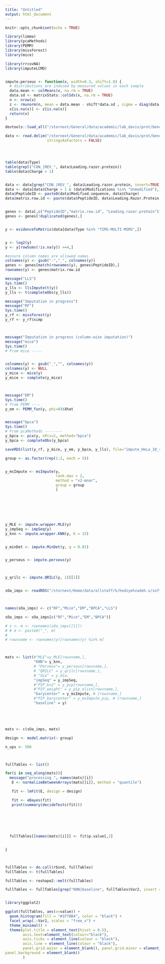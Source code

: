```yaml
---
title: "Untitled"
output: html_document
---
```


```r
knitr::opts_chunk$set(echo = TRUE)
```


```r
library(limma)
library(pcaMethods)
library(PEMM)
library(missForest)
library(mice)

library(rrcovNA)
library(imputeLCMD)


impute.perseus <- function(x, width=0.3, shift=1.8) {
  # distributions are induced by measured values in each sample
  data.mean <- colMeans(x, na.rm = TRUE)
  data.sd <- matrixStats::colSds(x, na.rm = TRUE)
  n <- nrow(x)
  z <- rmvnorm(n, mean = data.mean - shift*data.sd , sigma = diag(data.sd*width))
  x[is.na(x)] <- z[is.na(x)]
  return(x)
}
```

```r
devtools::load_all("/stornext/General/data/academic/lab_davis/prot/benchmarking/msImpute/")

data <- read.delim("/stornext/General/data/academic/lab_davis/prot/benchmarking/PXD014777/HeLa_10_replicates_2hr/evidence.txt", 
                   stringsAsFactors = FALSE)




table(data$Type)
table(grepl("CON_|REV_", data$Leading.razor.protein))
table(data$Charge > 1)


data <- data[grep("CON_|REV_", data$Leading.razor.protein, invert=TRUE),]
data <- data[data$Charge > 1 & (data$Modifications %in% "Unmodified"),]
data$PeptideID <- paste0(data$Modified.sequence, data$Charge)
data$matrix.row.id <- paste(data$PeptideID, data$Leading.Razor.Protein, sep ="_")


genes <- data[,c("PeptideID","matrix.row.id", "Leading.razor.protein")]
genes <- genes[!duplicated(genes),]


y <- evidenceToMatrix(data[data$Type %in% "TIMS-MULTI-MSMS",])


y <- log2(y)
y <- y[rowSums(!is.na(y)) >=4,]

#ensure column names are allowed names
colnames(y) <- gsub("-","_", colnames(y))
genes <- genes[match(rownames(y), genes$PeptideID),]
rownames(y) <- genes$matrix.row.id

```


```r
message("LLS")
Sys.time()
y_lls <- llsImpute(t(y))
y_lls <- t(completeObs(y_lls))

message("Imputation in progress")
message("RF")
Sys.time()
y_rf <- missForest(y)
y_rf <- y_rf$ximp



message("Imputation in progress (column-wise imputation)")
message("mice")
Sys.time()
# From mice -----


colnames(y) <- gsub("_","", colnames(y))
colnames(y) <- NULL
y_mice <- mice(y)
y_mice <- complete(y_mice)



message("EM")
Sys.time()
# from PEMM ----
y_em <- PEMM_fun(y, phi=0)$Xhat


message("bpca")
Sys.time()
# From pcaMethods --------
y_bpca <- pca(y, nPcs=2, method="bpca")
y_bpca <- completeObs(y_bpca)

saveRDS(list(y_rf, y_mice, y_em, y_bpca, y_lls), file="impute_HeLa_10_replicate_sOa_filter4obs_noNorm.rds")

```


```r


group <- as.factor(rep(1:2, each = 5))


y_msImpute <- msImpute(y, 
                       rank.max = 2,
                       method = "v2-mnar",
                       group = group
                       )







y_MLE <- impute.wrapper.MLE(y)
y_impSeq <- impSeq(y)
y_knn <- impute.wrapper.KNN(y, K = 15)


y_minDet <- impute.MinDet(y, q = 0.01)


y_perseus <- impute.perseus(y)



y_qrilc <- impute.QRILC(y, 1)[[1]]


sOa_imps <- readRDS("/stornext/Home/data/allstaff/h/hediyehzadeh.s/softImpute_low_rank_experimentation/impute_HeLa_10_replicate_sOa_filter4obs_noNorm.rds")



names(sOa_imps) <- c("RF","Mice","EM","BPCA","LLS")

sOa_imps <- sOa_imps[c("RF","Mice","EM","BPCA")]

# z <- m <- rownames(sOa_imps[[1]])
# # m <- paste0("_", m)
# 
# rowsname <- rownames(y)[rownames(y) %in% m]



mats <- list(#"MLE"=y_MLE[rowsname,],
             "KNN"= y_knn,
             # "Perseus"= y_perseus[rowsname,],
             # "QRILC" = y_qrilc[rowsname,],
             # "dia" = y_dia,
             "impSeq" = y_impSeq,
             #"PIP_k=2" = y_pip[rowsname,],
             #"PIP_weight" = y_pip_elist[rowsname,],
             "barycenter" = y_msImpute, # [rowsname,]
             #"PIP_barycenter" = y_msImpute_pip, # [rowsname,]
             "baseline" = y)





mats <- c(sOa_imps, mats)

design <- model.matrix(~ group)

n_ups <- 500



fullTables <- list()

for(i in seq_along(mats)){
  message("processing ", names(mats)[i])
   E <- normalizeBetweenArrays(mats[[i]], method = "quantile")

   fit <- lmFit(E, design = design)

   fit <- eBayes(fit)
   print(summary(decideTests(fit)))

  
  
  
  

  fullTables[[names(mats)[i]]] <- fit$p.value[,2]
  

}



fullTables <- do.call(rbind, fullTables)
fullTables <- t(fullTables)

fullTables <- reshape2::melt(fullTables)

fullTables <- fullTables[grep("KNN|baseline", fullTables$Var2, invert = TRUE),]


library(ggplot2)

ggplot(fullTables, aes(x=value)) +
  geom_histogram(fill = "#1F78B4", color = "black") +
  facet_wrap(.~Var2, scales = "free_x") + 
  theme_minimal() +
  theme(plot.title = element_text(hjust = 0.5), 
        axis.text=element_text(colour="black"),
        axis.ticks = element_line(colour = "black"),
        axis.line = element_line(colour = "black"),
        panel.grid.major = element_blank(), panel.grid.minor = element_blank(),
panel.background = element_blank()
        )

```


